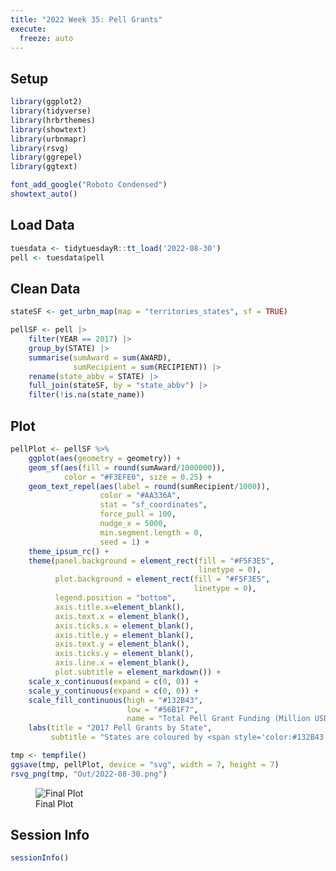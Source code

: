 ```yaml
---
title: "2022 Week 35: Pell Grants"
execute: 
  freeze: auto
---
```


## Setup

```r
library(ggplot2)
library(tidyverse)
library(hrbrthemes)
library(showtext)
library(urbnmapr)
library(rsvg)
library(ggrepel)
library(ggtext)
```

```r
font_add_google("Roboto Condensed")
showtext_auto()
```

## Load Data

```r
tuesdata <- tidytuesdayR::tt_load('2022-08-30')
pell <- tuesdata$pell
```

## Clean Data

```r
stateSF <- get_urbn_map(map = "territories_states", sf = TRUE)

pellSF <- pell |> 
    filter(YEAR == 2017) |> 
    group_by(STATE) |> 
    summarise(sumAward = sum(AWARD),
              sumRecipient = sum(RECIPIENT)) |> 
    rename(state_abbv = STATE) |> 
    full_join(stateSF, by = "state_abbv") |> 
    filter(!is.na(state_name))
```

## Plot

```r
pellPlot <- pellSF %>%
    ggplot(aes(geometry = geometry)) +
    geom_sf(aes(fill = round(sumAward/1000000)),
            color = "#F3EFE0", size = 0.25) +
    geom_text_repel(aes(label = round(sumRecipient/1000)),  
                    color = "#AA336A", 
                    stat = "sf_coordinates", 
                    force_pull = 100, 
                    nudge_x = 5000,
                    min.segment.length = 0, 
                    seed = 1) +
    theme_ipsum_rc() +
    theme(panel.background = element_rect(fill = "#F5F3E5", 
                                          linetype = 0),
          plot.background = element_rect(fill = "#F5F3E5", 
                                         linetype = 0),
          legend.position = "bottom",
          axis.title.x=element_blank(),
          axis.text.x = element_blank(),
          axis.ticks.x = element_blank(),
          axis.title.y = element_blank(),
          axis.text.y = element_blank(),
          axis.ticks.y = element_blank(),
          axis.line.x = element_blank(),
          plot.subtitle = element_markdown()) +
    scale_x_continuous(expand = c(0, 0)) +
    scale_y_continuous(expand = c(0, 0)) +
    scale_fill_continuous(high = "#132B43", 
                          low = "#56B1F7", 
                          name = "Total Pell Grant Funding (Million USD$)")  +
    labs(title = "2017 Pell Grants by State",
         subtitle = "States are coloured by <span style='color:#132B43;'>total funding recieved</span> and labeled with the <span style='color:#AA336A;'>number of <br>recipients</span>, counted in thousands.")

tmp <- tempfile()
ggsave(tmp, pellPlot, device = "svg", width = 7, height = 7)
rsvg_png(tmp, "Out/2022-08-30.png")
```

![Final Plot](Out/2022-08-30.png)

## Session Info

```r
sessionInfo()
```
